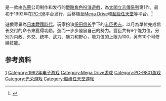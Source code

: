 {{NoteTA
| G1=Games
}}

{{vgname|太阁立志传|ja=太閤立志伝}}是一款由[[光榮公司|光荣]]公司制作和发行的[[戰略角色扮演遊戲|戰略角色扮演遊戲]]，為[[太閣立志傳系列|太閣立志傳系列]]第1作。最初于1992年在[[PC-98|PC-98]]平台发行，后移植至[[Mega_Drive|Mega Drive]]和[[超级任天堂|超级任天堂]]等平台。<ref name="gamefaqs">{{cite web| url = http://www.gamefaqs.com/snes/581876-taikou-risshiden/data| title = Release information| publisher = [[GameFAQs|GameFAQs]]| date = | accessdate = 2016-01-12| archive-date = 2016-02-01| archive-url = https://web.archive.org/web/20160201063738/http://www.gamefaqs.com/snes/581876-taikou-risshiden/data| dead-url = no}}</ref>

遊戲背景為[[日本戰國時代|日本戰國時代]]，玩家扮演[[织田信长|织田信长]]手下的[[丰臣秀吉|丰臣秀吉]]，以月為單位完成信长交付的命令來獲得功勳，進而一步步發展自己的勢力。豐臣共有6个能力值，分别为内政、外交、统率、武力、魅力和野心，能力值的上限为100，另有10个可修練技能。

== 参考资料 ==
{{Reflist}}

{{太閤立志傳系列}}

{{DEFAULTSORT:Taikou Risshiden}}
[[Category:太阁立志传系列|1]]
[[Category:1992年电子游戏|Category:1992年电子游戏]]
[[Category:Mega_Drive游戏|Category:Mega Drive游戏]]
[[Category:PC-9801游戏|Category:PC-9801游戏]]
[[Category:光荣游戏|Category:光荣游戏]]
[[Category:超级任天堂游戏|Category:超级任天堂游戏]]

{{koeiTecmo-stub}}
{{rpg-videogame-stub}}